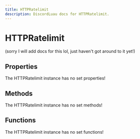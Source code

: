 ```yaml
---
title: HTTPRatelimit
description: DiscordLuau docs for HTTPRatelimit.
---
```

[//]: # (This file was automatically compiled through the Generator luau code under this repository)
[//]: # (if you want to edit the documentation of discord-luau, please write changes)
[//]: # (to the discord-luau repository itself, we extract the comments from discord-luau and translate)
[//]: # (them into markdown files that Nextra can interpret!)

# HTTPRatelimit

(sorry I will add docs for this lol, just haven't got around to it yet!)

[//]: # (----- DOCUMENT PROPERTIES ----- )

## Properties

The HTTPRatelimit instance has no set properties!

[//]: # (----- DOCUMENT METHODS ----- )

## Methods

The HTTPRatelimit instance has no set methods!

[//]: # (----- DOCUMENT FUNCTIONS ----- )

## Functions

The HTTPRatelimit instance has no set functions!

